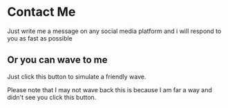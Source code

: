 
# Contact Me

Just write me a message on any social media platform and i will respond to you as fast as possible

## Or you can wave to me

Just click this button to simulate a friendly wave.

<Wave />

Please note that I may not wave back this is because I am far a way and didn't see you click this button.
